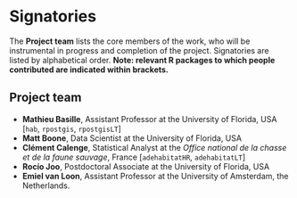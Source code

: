 # Signatories
<!-- 
This section provides the ISC with a view of the support received from the community for a proposal. Acceptance isn't predicated on popularity but community acceptance is important.  Willingness to accept outside input is also a good marker for project delivery. 

An optional section would be for R-Core signatories where changes to R are proposed.
-->

The **Project team** lists the core members of the work, who will be
instrumental in progress and completion of the project. Signatories
are listed by alphabetical order.  **Note: relevant R packages to
which people contributed are indicated within brackets.**


## Project team
<!-- 
Who are the people responsible for actually delivering the project if the proposal gets accepted and are already signed up and rearing to go?
-->

  * **Mathieu Basille**, Assistant Professor at the University of
    Florida, USA [`hab`, `rpostgis`, `rpostgisLT`]
  * **Matt Boone**, Data Scientist at the University of Florida, USA
  * **Clément Calenge**, Statistical Analyst at the *Office national
    de la chasse et de la faune sauvage*, France [`adehabitatHR`,
    `adehabitatLT`]
  * **Rocío Joo**, Postdoctoral Associate at the University of
    Florida, USA
  * **Emiel van Loon**, Assistant Professor at the University of
    Amsterdam, the Netherlands.


<!-- ## Contributors -->
<!-- 
Who are the people who have actively helped with this proposal but won't necessarily be on the core project team later?
-->

<!-- ## Consulted -->
<!-- 
Who has been given the opportunity to provide feedback on the proposal? This should include any R Consortium & ISC members who the proposal has been discussed with.
-->

